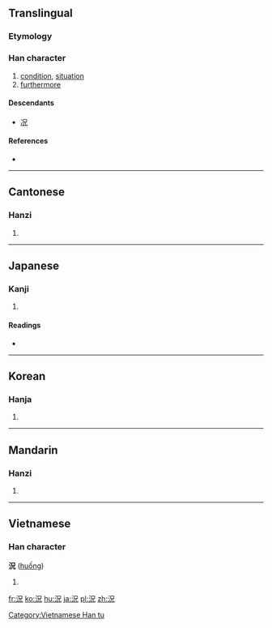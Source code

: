{{also|况}}
==Translingual==
{{stroke order|strokes=8}}
{{zh-hanzi-box|[[况]]|況}}

===Etymology===
{{Han compound|氵|兄}}

===Han character===
{{Han char|rn=85|rad=水|as=05|sn=8|four=3611<sub>0</sub>|canj=水口竹山 (ERHU)|ids=⿰[[氵]][[兄]]}}

# [[condition]], [[situation]]
# [[furthermore]]

====Descendants====
* [[况]]

====References====
* {{Han ref|kx=0615.010|dkj=17264|dj=1009.010|hdz=31586.020|uh=6CC1|ud=27841|bh=AA70|bd=43632}}

----

==Cantonese==

===Hanzi===
{{yue-hanzi|jyut=|y=fong3|sim=况}}

# {{defn|lang=yue|sort=水05}}

----

==Japanese==

===Kanji===
{{ja-kanji|grade=c|rs=水05}}

# {{defn|lang=ja|sort=水05}}

====Readings====
* {{ja-readings|on=[[きょう]] (kyō)|kun=[[いわにゃ]] (iwanya), [[おもむき]] (omomuki)}}

----

==Korean==

===Hanja===
{{ko-hanja|hangeul=황|eumhun=|rv=hwang|mr=hwang|y=hwang}}

# {{defn|lang=ko|sort=水05}}

----

==Mandarin==

===Hanzi===
{{cmn-hanzi|sim=况|pin=[[kuàng]] ([[kuang4]])|wg=k'uang<sup>4</sup>}}

# {{defn|lang=cmn|sort=水05}}

----

==Vietnamese==

===Han character===
'''況''' ([[huống]])

# {{defn|lang=vi}}

[[Category:Vietnamese Han tu]]

[[fr:況]]
[[ko:況]]
[[hu:況]]
[[ja:況]]
[[pl:況]]
[[zh:況]]